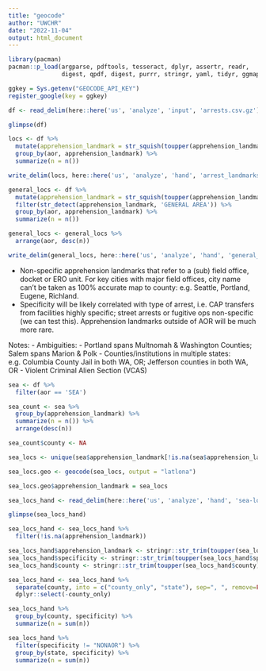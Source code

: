 ```yaml
---
title: "geocode"
author: "UWCHR"
date: "2022-11-04"
output: html_document
---
```


```r

library(pacman)
pacman::p_load(argparse, pdftools, tesseract, dplyr, assertr, readr,
               digest, qpdf, digest, purrr, stringr, yaml, tidyr, ggmap, gdata)

ggkey = Sys.getenv("GEOCODE_API_KEY")
register_google(key = ggkey)

df <- read_delim(here::here('us', 'analyze', 'input', 'arrests.csv.gz'), delim = "|")

glimpse(df)

locs <- df %>%
  mutate(apprehension_landmark = str_squish(toupper(apprehension_landmark))) %>% 
  group_by(aor, apprehension_landmark) %>% 
  summarize(n = n())

write_delim(locs, here::here('us', 'analyze', 'hand', 'arrest_landmarks.csv'), delim="|")

general_locs <- df %>%
  mutate(apprehension_landmark = str_squish(toupper(apprehension_landmark))) %>%
  filter(str_detect(apprehension_landmark, 'GENERAL AREA')) %>% 
  group_by(aor, apprehension_landmark) %>% 
  summarize(n = n())

general_locs <- general_locs %>% 
  arrange(aor, desc(n))

write_delim(general_locs, here::here('us', 'analyze', 'hand', 'general_arrest_landmarks.csv'), delim="|")

```

- Non-specific apprehension landmarks that refer to a (sub) field office, docket or ERO unit. For key cities with major field offices, city name can't be taken as 100% accurate map to county: e.g. Seattle, Portland, Eugene, Richland.
- Specificity will be likely correlated with type of arrest, i.e. CAP transfers from facilities highly specific; street arrests or fugitive ops non-specific (we can test this). Apprehension landmarks outside of AOR will be much more rare.

Notes: 
- Ambiguities:
  - Portland spans Multnomah & Washington Counties; Salem spans Marion & Polk
  - Counties/institutions in multiple states: e.g. Columbia County Jail in both WA, OR; Jefferson counties in both WA, OR
- Violent Criminal Alien Section (VCAS)

```r

sea <- df %>% 
  filter(aor == 'SEA')

sea_count <- sea %>% 
  group_by(apprehension_landmark) %>% 
  summarize(n = n()) %>% 
  arrange(desc(n))

sea_count$county <- NA

sea_locs <- unique(sea$apprehension_landmark[!is.na(sea$apprehension_landmark)])

sea_locs.geo <- geocode(sea_locs, output = "latlona")

sea_locs.geo$apprehension_landmark = sea_locs

sea_locs_hand <- read_delim(here::here('us', 'analyze', 'hand', 'sea-locs.csv'), delim = ",")

glimpse(sea_locs_hand)

sea_locs_hand <- sea_locs_hand %>% 
  filter(!is.na(apprehension_landmark))

sea_locs_hand$apprehension_landmark <- stringr::str_trim(toupper(sea_locs_hand$apprehension_landmark))
sea_locs_hand$specificity <- stringr::str_trim(toupper(sea_locs_hand$specificity))
sea_locs_hand$county <- stringr::str_trim(toupper(sea_locs_hand$county))

sea_locs_hand <- sea_locs_hand %>% 
  separate(county, into = c("county_only", "state"), sep=", ", remove=FALSE) %>% 
  dplyr::select(-county_only)

sea_locs_hand %>%
  group_by(county, specificity) %>% 
  summarize(n = sum(n))

sea_locs_hand %>%
  filter(specificity != "NONAOR") %>% 
  group_by(state, specificity) %>% 
  summarize(n = sum(n))

```
